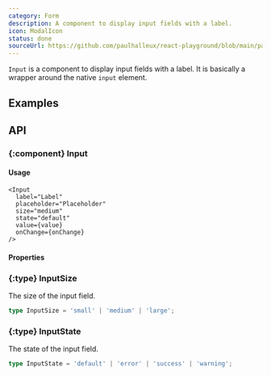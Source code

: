 ```yaml
---
category: Form
description: A component to display input fields with a label.
icon: ModalIcon
status: done
sourceUrl: https://github.com/paulhalleux/react-playground/blob/main/packages/playground/src/components/Input/Input.tsx
---
```


`Input` is a component to display input fields with a label. It is basically a wrapper around the native `input` element.

## Examples

<Example name="Form/Input" />

## API

### \{:component} Input

#### Usage

```tsx
<Input
  label="Label"
  placeholder="Placeholder"
  size="medium"
  state="default"
  value={value}
  onChange={onChange}
/>
```

#### Properties

<Properties component="Input" />

### \{:type} InputSize

The size of the input field.

```ts
type InputSize = 'small' | 'medium' | 'large';
```

### \{:type} InputState

The state of the input field.

```ts
type InputState = 'default' | 'error' | 'success' | 'warning';
```